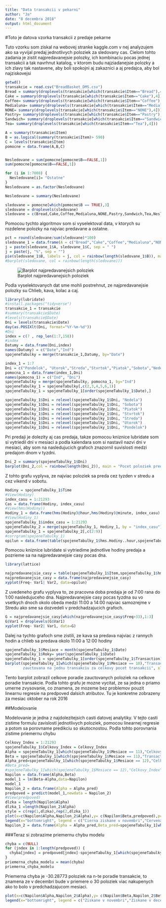 ---
title: "Data transakcii v pekarni"
author: "Ja"
date: "8 decembra 2018"
output: html_document
---


#Toto je datova vzorka transakcii z predaje pekarne

Tuto vzorku som ziskal na webovej stranke kaggle.com
v nej analyzujem ako sa vyvijal predaj jednotlivych poloziek za sledovany cas.
Cielom tohto zadania je zistit najpredavanejsie polozky, ich kombinaciu pocas jednej transakcii
a tak navrhnut katalog, v ktorom budu najziadanejsie polozky a ich zlavy tak nastavene,
aby boli spokojni aj zakaznici a aj predajca, aby bol najziskovejsi

```{r}
getwd()
transakcie = read.csv("BreadBasket_DMS.csv")
Bread = summary(droplevels(transakcie[which(transakcie$Item=="Bread"),4]))
Cake = summary(droplevels(transakcie[which(transakcie$Item=="Cake"),4]))
Coffee= summary(droplevels(transakcie[which(transakcie$Item=="Coffee"),4]))
Medialuna= summary(droplevels(transakcie[which(transakcie$Item=="Medialuna"),4]))
NONE= summary(droplevels(transakcie[which(transakcie$Item=="NONE"),4]))
Pastry= summary(droplevels(transakcie[which(transakcie$Item=="Pastry"),4]))
Sandwich= summary(droplevels(transakcie[which(transakcie$Item=="Sandwich"),4]))
Tea= summary(droplevels(transakcie[which(transakcie$Item=="Tea"),4]))

A = summary(transakcie$Item)
B = as.logical(summary(transakcie$Item)> 590)
C = levels(transakcie$Item)
pomocne = data.frame(A,B,C)


Nesledovane = sum(pomocne[pomocne$B==FALSE,1])
sum(pomocne[pomocne$B==FALSE,1])

for (i in 1:7008) {
  Nesledovane[i]= "Ostatne"
}
Nesledovane = as.factor(Nesledovane)

Nesledovane = summary(Nesledovane) 

sledovane = pomocne[which(pomocne$B == TRUE),3]
sledovane = droplevels(sledovane)
sledovane = c(Bread,Cake,Coffee,Medialuna,NONE,Pastry,Sandwich,Tea,Nesledovane)

```

Pomocou tychto algoritmov som si vyselektoval data, 
v ktorych su rozdelene polozky na najviac predavane a ostatne.

```{r}
pct = round(sledovane/sum(sledovane)*100)
sledovane_1 = data.frame(A = c("Bread","Cake","Coffee","Medialuna","NONE","Pastry","Sandwich","Tea","Ostatne"), B=sledovane, C=pct)
j = paste(sledovane_1$A, sledovane_1$C, sep = " ")
j = paste(j, "%", sep = "")
pie(sledovane_1$B, labels = j, col = rainbow(length(sledovane_1$B)), main = "Graf s rozdelenim predanych poloziek za sledovane obdobie")
#barplot(sledovane, col = rainbow(length(sledovane)))
```
![Barplot najpredavanejsich poloziek](Rplot03.svg)

Podla vyselektovanych dat sme mohli postrehnut, 
ze najpredavanejsie polozky su Chlieb, kava, kolac a caj. 

```{r}
library(lubridate)
#install.packages("tidyverse")
transakcie_1 = transakcie
#summary(transakcie$Date)
#levels(transakcie$Date)
Dni = levels(transakcie$Date)
day(as.POSIXlt(Dni, format="%Y-%m-%d"))
#Dni
index = c(7 , rep_len(1:7,158))
#index
Datumy = data.frame(Dni,index)
names(Datumy) = c("Date","Ind")
spojeneTabulky = merge(transakcie_1,Datumy, by="Date")

index_1 = 1:7
Dni = c("Pondelok", "Utorok","Streda","Stvrtok","Piatok","Sobota","Nedela")
pomocna_1 = data.frame(index_1,Dni)
names(pomocna_1) = c("Ind", "Dni")
spojeneTabulky = merge(spojeneTabulky, pomocna_1, by="Ind")
spojeneTabulky_1 = spojeneTabulky[,c(2,3,4,5,6,1)]
spojeneTabulky_1 = spojeneTabulky_1[order(spojeneTabulky_1$Date),]

spojeneTabulky_1$Dni = relevel(spojeneTabulky_1$Dni, "Nedela")
spojeneTabulky_1$Dni = relevel(spojeneTabulky_1$Dni, "Sobota")
spojeneTabulky_1$Dni = relevel(spojeneTabulky_1$Dni, "Piatok")
spojeneTabulky_1$Dni = relevel(spojeneTabulky_1$Dni, "Stvrtok")
spojeneTabulky_1$Dni = relevel(spojeneTabulky_1$Dni, "Streda")
spojeneTabulky_1$Dni = relevel(spojeneTabulky_1$Dni, "Utorok")
spojeneTabulky_1$Dni = relevel(spojeneTabulky_1$Dni, "Pondelok")

```

Pri predaji je dolezity aj cas predaja,
takze pomocou kniznice lubridate som si vytriedil dni v mesiaci
a podla kalendara som si nastavil nazvi dni v mesiaci,
aby som na nasledujucich grafoch znazornil suvislosti medzi 
predajom dnom v tyzdni.

```{r}
Dni_2 = summary(spojeneTabulky_1$Dni)
barplot(Dni_2,col = rainbow(length(Dni_2)), main = "Pocet poloziek predanych v jednotlivych dnoch pocas tyzdna")
```

Z tohto grafu vyplyva, ze najviac poloziek sa preda cez tyzden v stredu 
a cez vikend v sobotu.

```{r}
Hodiny = spojeneTabulky_1$Time
#View(Hodiny)
index_casu = 1:21293
Cas = data.frame(Hodiny, index_casu)
#View(hms(Hodiny))
Hodiny_1 = data.frame(hms(Hodiny)@hour,hms(Hodiny)@minute, index_casu)
#View(Hodiny_1)
spojeneTabulky_1$index_casu = 1:21293
spojeneTabulky_2 = merge(spojeneTabulky_1, Hodiny_1, by = "index_casu")
spojeneTabulky_1 = spojeneTabulky_2[,c(2:9)]
#corrgram(spojeneTabulky_1)
opilun = data.frame(table(spojeneTabulky_1$hms.Hodiny..hour,spojeneTabulky_1$Dni))

```

Pomocou kniznice lubridate si vytriedime jednotlive hodiny predaja 
a pozrieme sa na najpredavanejsie casy pocas dna.

```{r}
library(lattice)

najpredavanejsie_casy = table(spojeneTabulky_1$Item,spojeneTabulky_1$hms.Hodiny..hour)
najpredavanejsie_casy = data.frame(najpredavanejsie_casy)
xyplot(Freq~ Var1| Var2, data=opilun)

```

Z uvedeneho grafu vyplyva to, ze pracovna doba predaja
je od 7:00 rana do 1:00 nasledujuceho dna.
Najpredavanejsie casy pocas tyzdna su vo vsetkych dnoch 
okolo obeda medzi 11:00 a 14:00 najviac samozrejme v Stredu
ako sme sa dozvedeli v predchadzajucich grafoch.

```{r}
G = najpredavanejsie_casy[which(najpredavanejsie_casy$Freq>33),1:3]
G$Var1 = droplevels(G$Var1)
xyplot(Freq~ Var2| Var1, data=G)

```

Dalej na tychto grafoch sme zistili, ze kava sa predava
najviac z rannych hodin a chlieb sa predava okolo 11:00 a 12:00 hodiny

```{r}
spojeneTabulky_1$Mesiace = month(spojeneTabulky_1$Date)
spojeneTabulky_1$Roky= year(spojeneTabulky_1$Date)
spojeneTabulky_1 = spojeneTabulky_1[order(spojeneTabulky_1$Transaction),]
barplot(spojeneTabulky_1[which(spojeneTabulky_1$Mesiace == 10),"Transaction"], main = "Pocet celkovych poloziek
        zauctovana na jednu transakciu za celkovy pocet transakcii", xlab= "transakcie")
```

Tento barplot zobrazil celkove poradie zauctovanych poloziek na celkove poradie transakcie.
Podla tohto grafu je mozne vycitat, ze sa jedna o priamo umerne zvysovanie,
co znamena, ze mozeme bez problemov pouzit linearnu regresie na predpoved dalsich atributov.
Tu je konkretne zobrazeny za mesiac oktober na rok 2016

##Modelovanie 

Modelovanie je jedna z najdolezitejsich casti datovej analytiky.
V tejto casti zistime formulu zavislosti jednotlivych poloziek, 
pomocou linearnej regresie a potom sa porovname predikciu so skutocnostou.
Podla tohto porovnania zistime priemernu chybu

```{r}
Celkovy_Index = 1:21293
spojeneTabulky_1$Celkovy_Index = Celkovy_Index
Alpha = spojeneTabulky_1[which(spojeneTabulky_1$Mesiace == 11),"Celkovy_Index"]
Beta = spojeneTabulky_1[which(spojeneTabulky_1$Mesiace == 11),"Transaction"]
Alpha_pred=spojeneTabulky_1[which(spojeneTabulky_1$Mesiace == 12),"Celkovy_Index"]
#Beta_pred=
#spojeneTabulky_1[which(spojeneTabulky_1$Mesiace == 12),"Celkovy_Index"]
Napilon = data.frame(Alpha,Beta)
model_1 = lm(Beta~Alpha,data=Napilon)
model_1
Napilon_2 = data.frame(Alpha = Alpha_pred) 
predpoved = predict(model_1,newdata = Napilon_2)
#View(predpoved)
dlzka = length(Napilon$Alpha)
dlzka_1 =length(Napilon_2$Alpha)
style = c(rep(1,dlzka),rep(2,dlzka_1))
plot(x=c(Napilon$Alpha,Napilon_2$Alpha),y= c(Napilon$Beta,predpoved),pch=style,col=style, main="Modelovanie predaja v 12.m 2016 roku na zaklade predaja 11.m 2016 roku", xlab="Polozky",ylab="Transakcie")
legend(x="bottomright", legend = c("Cierna ziskane v novembri","Cervena predpovedane v decembri"),pch = style, col = c("black","red"))
Napilon_2 = data.frame(Alpha = Alpha_pred,Beta_pred=spojeneTabulky_1[which(spojeneTabulky_1$Mesiace == 12),"Transaction"],predpoved)

```

###Teraz si zobrazime priemernu chybu modelu

```{r}
chyba = c(NULL)
for (jndex in 1:length(predpoved)) {
  chyba[jndex] = predpoved[jndex]-spojeneTabulky_1[which(spojeneTabulky_1$Mesiace == 12),"Transaction"][jndex]
}
priemerna_chyba_modelu = mean(chyba)
priemerna_chyba_modelu
```

Priemerna chyba je -30.28773 poloziek na n-te poradie transakcie, 
to znamena ze v decembri bude v priemere o 30 poloziek viac nakupenych
ako to bolo v predchadzajucom mesiaci.

```{r}
plot(x=c(Napilon$Alpha,Napilon_2$Alpha),y= c(Napilon$Beta,Napilon_2$Beta_pred),col=style, main="Skutocne data ziskane v Nov. a Dec. v 2016", xlab="Polozky",ylab="Transakcie")
legend(x="bottomright", legend = c("Ziskane v novembri","Ziskane v decembri"),pch = style, col = c("black","red"))
```

